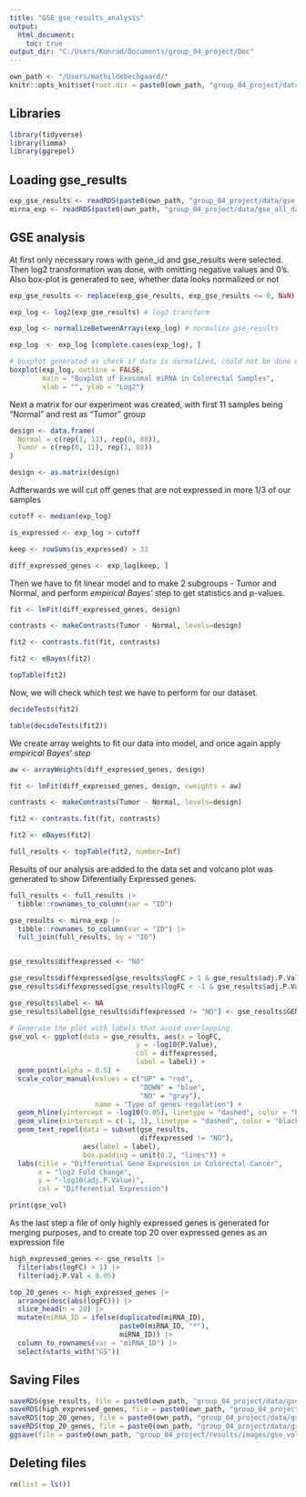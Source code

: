 ```yaml
---
title: "GSE_gse_results_analysis"
output:
  html_document:
    toc: true
output_dir: "C:/Users/Konrad/Documents/group_04_project/Doc"
---
```


```r
own_path <- "/Users/mathildebechgaard/"
knitr::opts_knit$set(root.dir = paste0(own_path, "group_04_project/data/"))
```

## Libraries

```r
library(tidyverse)
library(limma)
library(ggrepel)
```

## Loading gse_results

```r
exp_gse_results <- readRDS(paste0(own_path, "group_04_project/data/gse_expressed_data.RDs"))
mirna_exp <- readRDS(paste0(own_path, "group_04_project/data/gse_all_data.RDs"))
```

## GSE analysis

At first only necessary rows with gene_id and gse_results were selected. Then log2 transformation was done, with omitting negative values and 0's. Also box-plot is generated to see, whether data looks normalized or not

```r
exp_gse_results <- replace(exp_gse_results, exp_gse_results <= 0, NaN)

exp_log <- log2(exp_gse_results) # log2 transform

exp_log <- normalizeBetweenArrays(exp_log) # normalize gse_results

exp_log  <- exp_log [complete.cases(exp_log), ]

# boxplot generated as check if data is normalized, could not be done with ggplot
boxplot(exp_log, outline = FALSE,
        main = "Boxplot of Exosomal miRNA in Colorectal Samples",
        xlab = "", ylab = "Log2")
```

Next a matrix for our experiment was created, with first 11 samples being "Normal" and rest as "Tumor" group

```r
design <- data.frame(
  Normal = c(rep(1, 11), rep(0, 88)),
  Tumor = c(rep(0, 11), rep(1, 88))
)

design <- as.matrix(design)
```

Adfterwards we will cut off genes that are not expressed in more 1/3 of our samples

```r
cutoff <- median(exp_log)

is_expressed <- exp_log > cutoff

keep <- rowSums(is_expressed) > 33

diff_expressed_genes <- exp_log[keep, ]
```

Then we have to fit linear model and to make 2 subgroups - Tumor and Normal, and perform *empirical Bayes'* step to get statistics and p-values.

```r
fit <- lmFit(diff_expressed_genes, design)

contrasts <- makeContrasts(Tumor - Normal, levels=design)

fit2 <- contrasts.fit(fit, contrasts)

fit2 <- eBayes(fit2)

topTable(fit2)
```

Now, we will check which test we have to perform for our dataset.

```r
decideTests(fit2)

table(decideTests(fit2))
```

We create array weights to fit our data into model, and once again apply *empirical Bayes' step*

```r
aw <- arrayWeights(diff_expressed_genes, design)

fit <- lmFit(diff_expressed_genes, design, cweights = aw)

contrasts <- makeContrasts(Tumor - Normal, levels=design)

fit2 <- contrasts.fit(fit, contrasts)

fit2 <- eBayes(fit2)

full_results <- topTable(fit2, number=Inf)
```

Results of our analysis are added to the data set and volcano plot was generated to show Diferentially Expressed genes.

```r
full_results <- full_results |>
  tibble::rownames_to_column(var = "ID")

gse_results <- mirna_exp |>
  tibble::rownames_to_column(var = "ID") |>
  full_join(full_results, by = "ID")


gse_results$diffexpressed <- "NO"

gse_results$diffexpressed[gse_results$logFC > 1 & gse_results$adj.P.Val < 0.05] <- "UP"
gse_results$diffexpressed[gse_results$logFC < -1 & gse_results$adj.P.Val < 0.05] <- "DOWN"

gse_results$label <- NA
gse_results$label[gse_results$diffexpressed != "NO"] <- gse_results$GENE_NAME[gse_results$diffexpressed != "NO"] 

# Generate the plot with labels that avoid overlapping
gse_vol <- ggplot(data = gse_results, aes(x = logFC,
                               y = -log10(P.Value), 
                               col = diffexpressed, 
                               label = label)) + 
  geom_point(alpha = 0.5) +
  scale_color_manual(values = c("UP" = "red", 
                                "DOWN" = "blue", 
                                "NO" = "gray"),
                     name = "Type of genes regulation") +
  geom_hline(yintercept = -log10(0.05), linetype = "dashed", color = "black") +
  geom_vline(xintercept = c(-1, 1), linetype = "dashed", color = "black") +
  geom_text_repel(data = subset(gse_results, 
                                diffexpressed != "NO"), 
                  aes(label = label), 
                  box.padding = unit(0.2, "lines")) +
  labs(title = "Differential Gene Expression in Colorectal Cancer", 
       x = "log2 Fold Change", 
       y = "-log10(adj.P.Value)", 
       col = "Differential Expression")

print(gse_vol)
```

As the last step a file of only highly expressed genes is generated for merging purposes, and to create top 20 over expressed genes as an expression file

```r
high_expressed_genes <- gse_results |>
  filter(abs(logFC) > 1) |>
  filter(adj.P.Val < 0.05)

top_20_genes <- high_expressed_genes |>
  arrange(desc(abs(logFC))) |>
  slice_head(n = 20) |>
  mutate(miRNA_ID = ifelse(duplicated(miRNA_ID), 
                           paste0(miRNA_ID, "*"), 
                           miRNA_ID)) |>
  column_to_rownames(var = "miRNA_ID") |>
  select(starts_with("GS"))
```

## Saving Files

```r
saveRDS(gse_results, file = paste0(own_path, "group_04_project/data/gse_results.rds"))
saveRDS(high_expressed_genes, file = paste0(own_path, "group_04_project/data/gse_expressed_genes.rds"))
saveRDS(top_20_genes, file = paste0(own_path, "group_04_project/data/gse_top_20.rds"))
saveRDS(top_20_genes, file = paste0(own_path, "group_04_project/data/gse_top_20.rds"))
ggsave(file = paste0(own_path, "group_04_project/results/images/gse_vol_plot.png"), plot = gse_vol, width = 14, height = 8.4, units = "in")
```

## Deleting files

```r
rm(list = ls())
```
